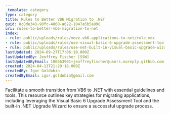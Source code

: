 ```yaml
---
_template: category
type: category
title: Rules to Better VB6 Migration to .NET
guid: 8c8de343-90fc-4860-a622-1047a5b5a898
uri: rules-to-better-vb6-migration-to-net
index:
- rule: public/uploads/rules/move-vb6-applications-to-net/rule.mdx
- rule: public/uploads/rules/use-visual-basic-6-upgrade-assessment-tool/rule.mdx
- rule: public/uploads/rules/use-net-built-in-visual-basic-upgrade-wizard/rule.mdx
lastUpdated: 2024-09-27T17:06:10.000Z
lastUpdatedBy: Jeoffrey Fischer [SSW]
lastUpdatedByEmail: 106663901+jeoffreyfischer@users.noreply.github.com
created: 2024-04-13T21:20:18.000Z
createdBy: Igor Goldobin
createdByEmail: igor.goldobin@gmail.com
---
```


Facilitate a smooth transition from VB6 to .NET with essential guidelines and tools. This resource outlines key strategies for migrating applications, including leveraging the Visual Basic 6 Upgrade Assessment Tool and the built-in .NET Upgrade Wizard to ensure a successful upgrade process.

